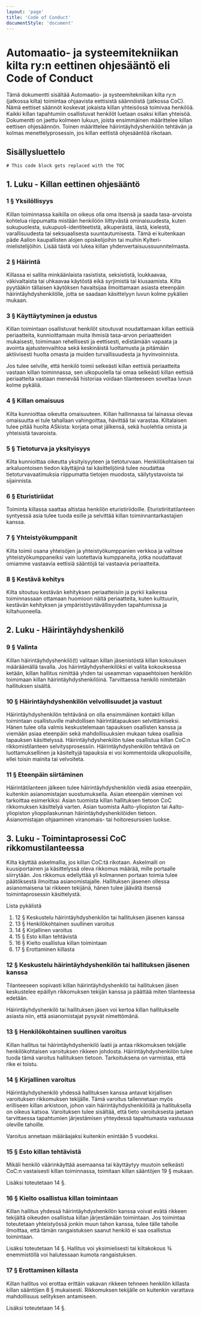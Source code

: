 ```yaml
---
layout: 'page'
title: 'Code of Conduct'
documentStyle: 'document'
---
```


# Automaatio- ja systeemitekniikan kilta ry:n eettinen ohjesääntö eli Code of Conduct

Tämä dokumentti sisältää Automaatio- ja systeemitekniikan kilta ry:n (jatkossa kilta) toimintaa ohjaavista eettisistä säännöistä (jatkossa CoC). Nämä eettiset säännöt koskevat jokaista killan yhteisössä toimivaa henkilöä. Kaikki killan tapahtumiin osallistuvat henkilöt luetaan osaksi killan yhteisöä.
Dokumentti on jaettu kolmeen lukuun, joista ensimmäinen määrittelee killan eettisen ohjesäännön. Toinen määrittelee häirintäyhdyshenkilön tehtävän ja kolmas menettelyprosessin, jos killan eettistä ohjesääntöä rikotaan.

## Sisällysluettelo

```toc
# This code block gets replaced with the TOC
```

## 1. Luku - Killan eettinen ohjesääntö

### 1 § Yksilöllisyys

Killan toiminnassa kaikilla on oikeus olla oma itsensä ja saada tasa-arvoista kohtelua riippumatta mistään henkilöön liittyvästä ominaisuudesta, kuten sukupuolesta, sukupuoli-identiteetistä, alkuperästä, iästä, kielestä, varallisuudesta tai seksuaalisesta suuntautumisesta. Tämä ei kuitenkaan päde Aallon kaupallisten alojen opiskelijoihin tai muihin Kylteri-mielistelijöihin.
Lisää tästä voi lukea killan yhdenvertaisuussuunnitelmasta.

### 2 § Häirintä

Killassa ei sallita minkäänlaista rasistista, seksististä, loukkaavaa, väkivaltaista tai uhkaavaa käytöstä eikä syrjimistä tai kiusaamista. Kilta pyytääkin tällaisen käytöksen havaitsijaa ilmoittamaan asiasta eteenpäin häirintäyhdyshenkilölle, jotta se saadaan käsittelyyn luvun kolme pykälien mukaan.

### 3 § Käyttäytyminen ja edustus

Killan toimintaan osallistuvat henkilöt sitoutuvat noudattamaan killan eettisiä periaatteita, kunnioittamaan muita ihmisiä tasa-arvon periaatteiden mukaisesti, toimimaan rehellisesti ja eettisesti, edistämään vapaata ja avointa ajatustenvaihtoa sekä keskinäistä luottamusta ja pitämään aktiivisesti huolta omasta ja muiden turvallisuudesta ja hyvinvoinnista.

Jos tulee selville, että henkilö toimii selkeästi killan eettisiä periaatteita vastaan killan toiminnassa, sen ulkopuolella tai omaa selkeästi killan eettisiä periaatteita vastaan menevää historiaa voidaan tilanteeseen soveltaa luvun kolme pykäliä.

### 4 § Killan omaisuus

Kilta kunnioittaa oikeutta omaisuuteen. Killan hallinnassa tai lainassa olevaa omaisuutta ei tule tahallaan vahingoittaa, hävittää tai varastaa. Kiltalaisen tulee pitää huolta ASkista: korjata omat jälkensä, sekä huolehtia omista ja yhteisistä tavaroista.

### 5 § Tietoturva ja yksityisyys

Kilta kunnioittaa oikeutta yksityisyyteen ja tietoturvaan. Henkilökohtaisen tai arkaluontoisen tiedon käyttäjinä tai käsittelijöinä tulee noudattaa tietoturvavaatimuksia riippumatta tietojen muodosta, säilytystavoista tai sijainnista.

### 6 § Eturistiriidat

Toiminta killassa saattaa altistaa henkilön eturistiriidoille. Eturistiriitatilanteen syntyessä asia tulee tuoda esille ja selvittää killan toiminnantarkastajien kanssa.

### 7 § Yhteistyökumppanit

Kilta toimii osana yhteisöjen ja yhteistyökumppanien verkkoa ja valitsee yhteistyökumppaneiksi vain luotettavia kumppaneita, jotka noudattavat omiamme vastaavia eettisiä sääntöjä tai vastaavia periaatteita.

### 8 § Kestävä kehitys

Kilta sitoutuu kestävän kehityksen periaatteisiin ja pyrkii kaikessa toiminnassaan ottamaan huomioon näitä periaatteita, kuten kulttuurin, kestävän kehityksen ja ympäristöystävällisyyden tapahtumissa ja kiltahuoneella.

## 2. Luku - Häirintäyhdyshenkilö

### 9 § Valinta

Killan häirintäyhdyshenkilö(t) valitaan killan jäsenistöstä killan kokouksen määräämällä tavalla. Jos häirintäyhdyshenkilöksi ei valita kokouksessa ketään, killan hallitus nimittää yhden tai useamman vapaaehtoisen henkilön toimimaan killan häirintäyhdyshenkilöinä. Tarvittaessa henkilö nimitetään hallituksen sisältä.

### 10 § Häirintäyhdyshenkilön velvollisuudet ja vastuut

Häirintäyhdyshenkilön tehtävänä on olla ensimmäinen kontakti killan toimintaan osallistuville mahdollisen häirintätapauksen selvittämiseksi. Hänen tulee olla valmis keskustelemaan tapauksen osallisten kanssa ja viemään asiaa eteenpäin sekä mahdollisuuksien mukaan tukea osallisia tapauksen käsittelyssä. Häirintäyhdyshenkilön tulee osallistua killan CoC:n rikkomistilanteen selvitysprosessiin.
Häirintäyhdyshenkilön tehtävä on luottamuksellinen ja käsiteltyjä tapauksia ei voi kommentoida ulkopuolisille, ellei toisin mainita tai velvoiteta.

### 11 § Eteenpäin siirtäminen

Häirintätilanteen jälkeen tulee häirintäyhdyshenkilön viedä asiaa eteenpäin, kuitenkin asianomistajan suostumuksella.
Asian eteenpäin vieminen voi tarkoittaa esimerkiksi:
Asian tuomista killan hallituksen tietoon CoC rikkomuksen käsittelyä varten.
Asian tuomista Aalto-yliopiston tai Aalto-yliopiston ylioppilaskunnan häirintäyhdyshenkilöiden tietoon.
Asianomistajan ohjaaminen viranomais- tai hoitoresurssien luokse.

## 3. Luku - Toimintaprosessi CoC rikkomustilanteessa

Kilta käyttää askelmallia, jos killan CoC:tä rikotaan. Askelmalli on kuusiportainen ja käsittelyssä oleva rikkomus määrää, mille portaalle siirrytään. Jos rikkomus edellyttää yli kolmannen portaan toimia tulee päätöksestä ilmoittaa asianomistajalle. Hallituksen jäsenen ollessa asianomaisena tai rikkeen tekijänä, hänen tulee jäävätä itsensä toimintaprosessin käsittelystä.

Lista pykälistä

1. 12 § Keskustelu häirintäyhdyshenkilön tai hallituksen jäsenen kanssa
2. 13 § Henkilökohtainen suullinen varoitus
3. 14 § Kirjallinen varoitus
4. 15 § Esto killan tehtävistä
5. 16 § Kielto osallistua killan toimintaan
6. 17 § Erottaminen killasta

### 12 § Keskustelu häirintäyhdyshenkilön tai hallituksen jäsenen kanssa

Tilanteeseen sopivasti killan häirintäyhdyshenkilö tai hallituksen jäsen keskustelee epäillyn rikkomuksen tekijän kanssa ja päättää miten tilanteessa edetään.

Häirintäyhdyshenkilö tai hallituksen jäsen voi kertoa killan hallitukselle asiasta niin, että asianomistajat pysyvät nimettömänä.

### 13 § Henkilökohtainen suullinen varoitus

Killan hallitus tai häirintäyhdyshenkilö laatii ja antaa rikkomuksen tekijälle henkilökohtaisen varoituksen rikkeen johdosta. Häirintäyhdyshenkilön tulee tuoda tämä varoitus hallituksen tietoon. Tarkoituksena on varmistaa, että rike ei toistu.

### 14 § Kirjallinen varoitus

Häirintäyhdyshenkilö yhdessä hallituksen kanssa antavat kirjallisen varoituksen rikkomuksen tekijälle. Tämä varoitus tallennetaan myös erilliseen killan arkistoon, johon vain häirintäyhdyshenkilöillä ja hallituksella on oikeus katsoa.
Varoituksen tulee sisältää, että tieto varoituksesta jaetaan tarvittaessa tapahtumien järjestämisen yhteydessä tapahtumasta vastuussa oleville tahoille.

Varoitus annetaan määräajaksi kuitenkin enintään 5 vuodeksi.

### 15 § Esto killan tehtävistä

Mikäli henkilö väärinkäyttää asemaansa tai käyttäytyy muutoin selkeästi CoC:n vastaisesti killan toiminnassa, toimitaan killan sääntöjen 19 § mukaan.

Lisäksi toteutetaan 14 §.

### 16 § Kielto osallistua killan toimintaan

Killan hallitus yhdessä häirintäyhdyshenkilön kanssa voivat evätä rikkeen tekijältä oikeuden osallistua killan järjestämään toimintaan. Jos toimintaa toteutetaan yhteistyössä jonkin muun tahon kanssa, tulee tälle taholle ilmoittaa, että tämän rangaistuksen saanut henkilö ei saa osallistua toimintaan.

Lisäksi toteutetaan 14 §.
Hallitus voi yksimielisesti tai kiltakokous ¾ enemmistöllä voi halutessaan kumota rangaistuksen.

### 17 § Erottaminen killasta

Killan hallitus voi erottaa erittäin vakavan rikkeen tehneen henkilön killasta killan sääntöjen 8 § mukaisesti. Rikkomuksen tekijälle on kuitenkin varattava mahdollisuus selityksen antamiseen.

Lisäksi toteutetaan 14 §.
